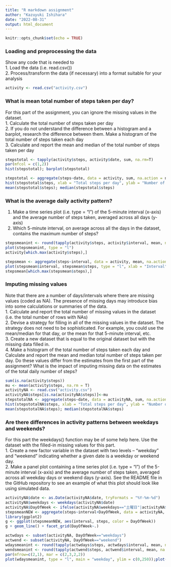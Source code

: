```yaml
---
title: "R markdown assignment"
author: "Kazuyuki Ishihara"
date: "2022-08-31"
output: html_document
---
```


```r
knitr::opts_chunk$set(echo = TRUE)
```

### Loading and preprocessing the data
Show any code that is needed to  
1. Load the data (i.e. \color{red}{\verb|read.csv()|}read.csv())  
2. Process/transform the data (if necessary) into a format suitable for your analysis

```r
activity <- read.csv("activity.csv")
```

### What is mean total number of steps taken per day?
For this part of the assignment, you can ignore the missing values in the dataset.  
1. Calculate the total number of steps taken per day  
2. If you do not understand the difference between a histogram and a barplot, research the difference between them. Make a histogram of the total number of steps taken each day  
3. Calculate and report the mean and median of the total number of steps taken per day
```r
stepstotal <- tapply(activity$steps, activity$date, sum, na.rm=T)
par(mfcol = c(1,2))
hist(stepstotal); barplot(stepstotal)
```
```r
stepstotal <- aggregate(steps~date, data = activity, sum, na.action = na.omit)
hist(stepstotal$steps, xlab = "Total steps per day", ylab = "Number of days", main = "Histogram of total steps per day")
mean(stepstotal$steps); median(stepstotal$steps)
```

### What is the average daily activity pattern?
1. Make a time series plot (i.e. type = "l") of the 5-minute interval (x-axis) and the average number of steps taken, averaged across all days (y-axis)  
2. Which 5-minute interval, on average across all the days in the dataset, contains the maximum number of steps?
```r
stepsmeanint <- round(tapply(activity$steps, activity$interval, mean, na.rm=T), digits = 0)
plot(stepsmeanint, type = "l")
activity[which.max(activity$steps),]
```
```r
stepsmean <- aggregate(steps~interval, data = activity, mean, na.action = na.omit)
plot(stepsmean$interval, stepsmean$steps, type = "l", xlab = "Interval", ylab = "average steps by interval", main = "Average activity during all day")
stepsmean[which.max(stepsmean$steps),]
```
### Imputing missing values
Note that there are a number of days/intervals where there are missing values (coded as NA). The presence of missing days may introduce bias into some calculations or summaries of the data.  
1. Calculate and report the total number of missing values in the dataset (i.e. the total number of rows with NAs)  
2. Devise a strategy for filling in all of the missing values in the dataset. The strategy does not need to be sophisticated. For example, you could use the mean/median for that day, or the mean for that 5-minute interval, etc.  
3. Create a new dataset that is equal to the original dataset but with the missing data filled in.  
4. Make a histogram of the total number of steps taken each day and Calculate and report the mean and median total number of steps taken per day. Do these values differ from the estimates from the first part of the assignment? What is the impact of imputing missing data on the estimates of the total daily number of steps?
```r
sum(is.na(activity$steps))
mu <- mean(activity$steps, na.rm = T)
activityNA <- read.csv("activity.csv")
activityNA$steps[is.na(activityNA$steps)]<-mu
stepstotalNA <- aggregate(steps~date, data = activityNA, sum, na.action = na.omit)
hist(stepstotalNA$steps, xlab = "Total steps per day", ylab = "Number of days", main = "Histogram of total steps per day")
mean(stepstotalNA$steps); median(stepstotalNA$steps)
```

### Are there differences in activity patterns between weekdays and weekends?
For this part the weekdays() function may be of some help here. Use the dataset with the filled-in missing values for this part.  
1. Create a new factor variable in the dataset with two levels – “weekday” and “weekend” indicating whether a given date is a weekday or weekend day.  
2. Make a panel plot containing a time series plot (i.e. type = "l") of the 5-minute interval (x-axis) and the average number of steps taken, averaged across all weekday days or weekend days (y-axis). See the README file in the GitHub repository to see an example of what this plot should look like using simulated data.  

```r
activityNA$date <- as.Date(activityNA$date, tryFormats = "%Y-%m-%d")
activityNA$weekdays <- weekdays(activityNA$date)
activityNA$DayOfWeek <- ifelse(activityNA$weekdays=="土曜日"|activityNA$weekdays=="日曜日", "weekend", "weekdays")
stepsmeanNEW <- aggregate(steps~interval+DayOfWeek, data = activityNA, mean)
library(ggplot2)
g <- ggplot(stepsmeanNEW, aes(interval, steps, color = DayOfWeek))
g + geom_line() + facet_grid(DayOfWeek~.)
```
```r
actwdays <- subset(activityNA, DayOfWeek=="weekdays")
actwend <- subset(activityNA, DayOfWeek=="weekend")
wdaysmeanint <- round(tapply(actwdays$steps, actwdays$interval, mean, na.rm=T), digits = 0)
wendsmeanint <- round(tapply(actwend$steps, actwend$interval, mean, na.rm=T), digits = 0)
par(mfrow=c(2,1), mar = c(2,3,2,2))
plot(wdaysmeanint, type = "l", main = "weekday", ylim = c(0,250));plot(wendsmeanint, type = "l", main = "weekend", ylim = c(0,250))
```
